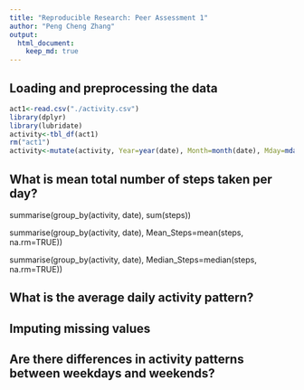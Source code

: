 ```yaml
---
title: "Reproducible Research: Peer Assessment 1"
author: "Peng Cheng Zhang"
output: 
  html_document:
    keep_md: true
---
```



## Loading and preprocessing the data

```r
act1<-read.csv("./activity.csv")
library(dplyr)
library(lubridate)
activity<-tbl_df(act1)
rm("act1")
activity<-mutate(activity, Year=year(date), Month=month(date), Mday=mday(date),Wday=wday(date))
```



## What is mean total number of steps taken per day?

summarise(group_by(activity, date), sum(steps))

summarise(group_by(activity, date), Mean_Steps=mean(steps, na.rm=TRUE))

summarise(group_by(activity, date), Median_Steps=median(steps, na.rm=TRUE))




## What is the average daily activity pattern?



## Imputing missing values



## Are there differences in activity patterns between weekdays and weekends?
